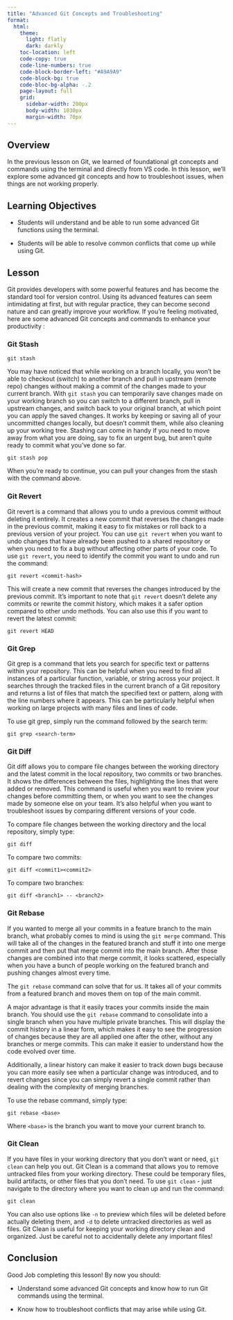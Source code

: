 ```yaml
---
title: "Advanced Git Concepts and Troubleshooting"
format:
  html:
    theme:
      light: flatly
      dark: darkly
    toc-location: left
    code-copy: true
    code-line-numbers: true
    code-block-border-left: "#A9A9A9"
    code-block-bg: true
    code-bloc-bg-alpha: -.2
    page-layout: full
    grid:
      sidebar-width: 200px
      body-width: 1030px
      margin-width: 70px
---
```




## Overview

In the previous lesson on Git, we learned of foundational git concepts and commands using the terminal and directly from VS code. In this lesson, we'll explore some advanced git concepts and how to troubleshoot issues, when things are not working properly.



## Learning Objectives

-   Students will understand and be able to run some advanced Git functions using the terminal.

-   Students will be able to resolve common conflicts that come up while using Git.


## Lesson

Git provides developers with some powerful features and has become the standard tool for version control. Using its advanced features can seem intimidating at first, but with regular practice, they can become second nature and can greatly improve your workflow.
If you're feeling motivated, here are some advanced Git concepts and commands to enhance your productivity :


### Git Stash

``` git
git stash
```

You may have noticed that while working on a branch locally, you won't be able to checkout (switch) to another branch and pull in upstream (remote repo) changes without making a commit of the changes made to your current branch. With ```git stash``` you can temporarily save changes made on your working branch so you can switch to a different branch, pull in upstream changes, and switch back to your original branch, at which point you can apply the saved changes.
It works by keeping or saving all of your uncommitted changes locally, but doesn't commit them, while also cleaning up your working tree. Stashing can come in handy if you need to move away from what you are doing, say to fix an urgent bug, but aren’t quite ready to commit what you’ve done so far.


``` git 
git stash pop
```

When you’re ready to continue, you can pull your changes from the stash with the command above.



### Git Revert

Git revert is a command that allows you to undo a previous commit without deleting it entirely. It creates a new commit that reverses the changes made in the previous commit, making it easy to fix mistakes or roll back to a previous version of your project. You can use ```git revert``` when you want to undo changes that have already been pushed to a shared repository or when you need to fix a bug without affecting other parts of your code. To use ```git revert```, you need to identify the commit you want to undo and run the command:

``` git
git revert <commit-hash>
```

This will create a new commit that reverses the changes introduced by the previous commit. It's important to note that ```git revert``` doesn't delete any commits or rewrite the commit history, which makes it a safer option compared to other undo methods.
You can also use this if you want to revert the latest commit:

``` git
git revert HEAD
```


### Git Grep

Git grep is a command that lets you search for specific text or patterns within your repository. This can be helpful when you need to find all instances of a particular function, variable, or string across your project. It searches through the tracked files in the current branch of a Git repository and returns a list of files that match the specified text or pattern, along with the line numbers where it appears. This can be particularly helpful when working on large projects with many files and lines of code.

To use git grep, simply run the command followed by the search term:

``` git
git grep <search-term>
```


### Git Diff

Git diff allows you to compare file changes between the working directory and the latest commit in the local repository, two commits or two branches. It shows the differences between the files, highlighting the lines that were added or removed. This command is useful when you want to review your changes before committing them, or when you want to see the changes made by someone else on your team. It's also helpful when you want to troubleshoot issues by comparing different versions of your code.

To compare file changes between the working directory and the local repository, simply type:
``` git
git diff
```

To compare two commits:
``` git
git diff <commit1><commit2>
```

To compare two branches:
``` git
git diff <branch1> -- <branch2>
```


### Git Rebase

If you wanted to merge all your commits in a feature branch to the main branch, what probably comes to mind is using the ```git merge``` command. This will take all of the changes in the featured branch and stuff it into one merge commit and then put that merge commit into the main branch. After those changes are combined into that merge commit, it looks scattered, especially when you have a bunch of people working on the featured branch and pushing changes almost every time.

The ```git rebase``` command can solve that for us. It takes all of your commits from a featured branch and moves them on top of the main commit.


A major advantage is that it easily traces your commits inside the main branch. You should use the ```git rebase``` command to consolidate into a single branch when you have multiple private branches. This will display the commit history in a linear form, which makes it easy to see the progression of changes because they are all applied one after the other, without any branches or merge commits. This can make it easier to understand how the code evolved over time.

Additionally, a linear history can make it easier to track down bugs because you can more easily see when a particular change was introduced, and to revert changes since you can simply revert a single commit rather than dealing with the complexity of merging branches.

To use the rebase command, simply type:

``` git
git rebase <base>
```

Where ```<base>``` is the branch you want to move your current branch to.


### Git Clean

If you have files in your working directory that you don't want or need, ```git clean``` can help you out. Git Clean is a command that allows you to remove untracked files from your working directory. These could be temporary files, build artifacts, or other files that you don't need. To use ```git clean``` - just navigate to the directory where you want to clean up and run the command:

``` git
git clean
```
You can also use options like ```-n``` to preview which files will be deleted before actually deleting them, and ```-d``` to delete untracked directories as well as files. Git Clean is useful for keeping your working directory clean and organized. Just be careful not to accidentally delete any important files!


## Conclusion

Good Job completing this lesson! By now you should:

-   Understand some advanced Git concepts and know how to run Git commands using the terminal.

-   Know how to troubleshoot conflicts that may arise while using Git.
